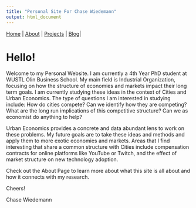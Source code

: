 ```yaml
---
title: "Personal Site For Chase Wiedemann"
output: html_document
---
```


[Home](https://chasewiedemann.github.io/index.html) \| [About](https://chasewiedemann.github.io/Site/about.html) \| [Projects](https://chasewiedemann.github.io/Site/Projects/projects.html)  \| [Blog](https://chasewiedemann.github.io/Site/blog.html)\|

# Hello! 

Welcome to my Personal Website. I am currently a 4th Year PhD student at WUSTL Olin Business School. My main field is Industrial Organization, focusing on how the structure of economies and markets impact their long term goals. I am currently studying these ideas in the context of Cities and Urban Economics. The type of questions I am interested in studying include: How do cities compete? Can we identify how they are competing? What are the long run implications of this competitive structure? Can we as economist do anything to help?

Urban Economics provides a concrete and data abundant lens to work on these problems. My future goals are to take these ideas and methods and apply them to more exotic economies and markets. Areas that I find interesting that share a common structure with Cities include compensation contracts for online platforms like YouTube or Twitch, and the effect of market structure on new technology adoption.

Check out the About Page to learn more about what this site is all about and how it connects with my research.

Cheers!

Chase Wiedemann
